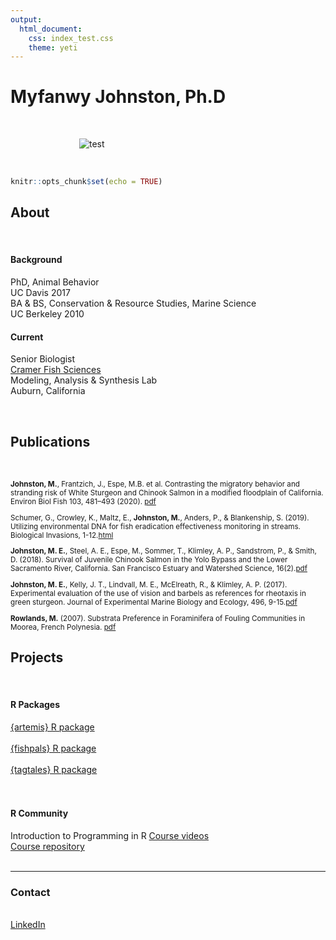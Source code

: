 ```yaml
---
output:
  html_document:
    css: index_test.css
    theme: yeti
---
```


<style>
@import url('https://fonts.googleapis.com/css?family=Megrim&display=swap');
</style>

# Myfanwy Johnston, Ph.D
<br>

<div align="center"><img src="logo.png" alt="test" hspace=110></div>

<br>

```r
knitr::opts_chunk$set(echo = TRUE)
```

<div class = "row">
<div class = "col-xs-4">

## About

<br>

#### Background

PhD, Animal Behavior<br>
UC Davis 2017 <br>
BA & BS, Conservation & Resource Studies, Marine Science <br>
UC Berkeley 2010
<br>

#### Current
Senior Biologist <br>
[Cramer Fish Sciences](https://fishsciences.net) <br>
Modeling, Analysis & Synthesis Lab <br>
Auburn, California

<br>

  
</div>

<div class = "col-xs-4">

##  Publications

<br>
<small>

**Johnston, M.**, Frantzich, J., Espe, M.B. et al. Contrasting the migratory behavior and stranding risk of White Sturgeon and Chinook Salmon in a modified floodplain of California. Environ Biol Fish 103, 481–493 (2020). [pdf](https://rdcu.be/b317p)

Schumer, G., Crowley, K., Maltz, E., **Johnston, M.**, Anders, P., & Blankenship, S. (2019). Utilizing environmental DNA for fish eradication effectiveness monitoring in streams. Biological Invasions, 1-12.[html](https://link.springer.com/article/10.1007/s10530-019-02056-z)

**Johnston, M. E.**, Steel, A. E., Espe, M., Sommer, T., Klimley, A. P., Sandstrom, P., & Smith, D. (2018). Survival of Juvenile Chinook Salmon in the Yolo Bypass and the Lower Sacramento River, California. San Francisco Estuary and Watershed Science, 16(2).[pdf](https://cloudfront.escholarship.org/dist/prd/content/qt8bq7t7rr/qt8bq7t7rr.pdf)

**Johnston, M. E.**, Kelly, J. T., Lindvall, M. E., McElreath, R., & Klimley, A. P. (2017). Experimental evaluation of the use of vision and barbels as references for rheotaxis in green sturgeon. Journal of Experimental Marine Biology and Ecology, 496, 9-15.[pdf](http://www.eva.mpg.de/documents/Elsevier/Johnston_Experimental_JExpMarineBiolEcol_2017_2491416.pdf)

**Rowlands, M.** (2007). Substrata Preference in Foraminifera of Fouling Communities in Moorea, French Polynesia. [pdf](https://cloudfront.escholarship.org/dist/prd/content/qt1n31w1ck/qt1n31w1ck.pdf)
  
</small>  
</div>

<div class = "col-xs-4"> 
  
## Projects

<br>

#### R Packages

[{artemis} R package](https://fishsciences.github.io/artemis/)  
<br>
[{fishpals} R package](https://fishsciences.github.io/fishpals/)  
<br>
[{tagtales} R package](https://github.com/Myfanwy/tagtales)  
<br>
<br>

#### R Community

Introduction to Programming in R 
    [Course videos](https://www.youtube.com/playlist?list=PLOj5McD9FWIwhPoZ-AKBUl-zrP_CZKtnm)
    <br>
    [Course repository](https://github.com/fishsciences/2020-R-Course)
<br>
<br>
</div>
</div>
</div>

<div class = "footer_c">
--------------------------
### Contact
<br>
[LinkedIn](https://www.linkedin.com/in/myfanwyjohnston/)
<br>

</div>